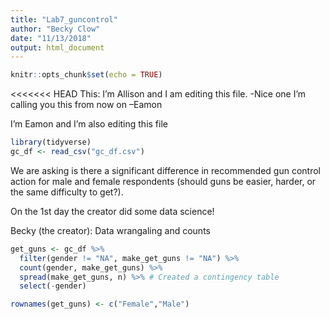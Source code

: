 ```yaml
---
title: "Lab7_guncontrol"
author: "Becky Clow"
date: "11/13/2018"
output: html_document
---
```


```r
knitr::opts_chunk$set(echo = TRUE)
```

<<<<<<< HEAD
This: I'm Allison and I am editing this file. -Nice one I'm calling you this from now on --Eamon 

I'm Eamon and I'm also editing this file

```r

library(tidyverse)
gc_df <- read_csv("gc_df.csv")


```

We are asking is there a significant difference in recommended gun control action for male and female respondents (should guns be easier, harder, or the same difficulty to get?).

On the 1st day the creator did some data science! 

Becky (the creator): Data wrangaling and counts

```r

get_guns <- gc_df %>% 
  filter(gender != "NA", make_get_guns != "NA") %>% 
  count(gender, make_get_guns) %>% 
  spread(make_get_guns, n) %>% # Created a contingency table
  select(-gender)

rownames(get_guns) <- c("Female","Male")
```


